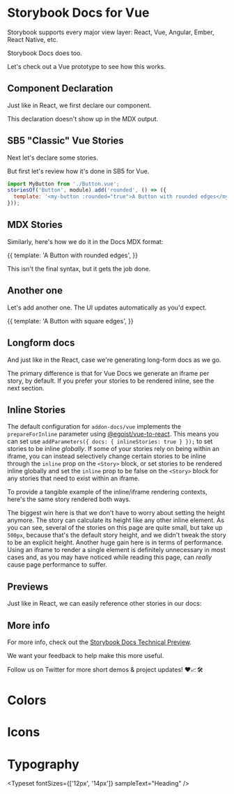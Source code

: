 
# Storybook Docs for Vue

Storybook supports every major view layer:
React, Vue, Angular, Ember, React Native, etc.

Storybook Docs does too.

<Story id="welcome--welcome" />

Let's check out a Vue prototype to see how this works.

## Component Declaration

Just like in React, we first declare our component.

<Meta title="Addon/Docs" />

This declaration doesn't show up in the MDX output.

## SB5 "Classic" Vue Stories

Next let's declare some stories.

But first let's review how it's done in SB5 for Vue.

```js
import MyButton from './Button.vue';
storiesOf('Button', module).add('rounded', () => ({
  template: '<my-button :rounded="true">A Button with rounded edges</my-button>',
}));
```

## MDX Stories

Similarly, here's how we do it in the Docs MDX format:

<Story name="rounded">
  {{
    template: '<my-button :rounded="true">A Button with rounded edges</my-button>',
  }}
</Story>

This isn't the final syntax, but it gets the job done.

## Another one

Let's add another one. The UI updates automatically as you'd expect.

<Story name="square">
  {{
    template: '<my-button :rounded="false">A Button with square edges</my-button>',
  }}
</Story>

## Longform docs

And just like in the React, case we're generating long-form docs as we go.

The primary difference is that for Vue Docs we generate an iframe per story, by default. If you prefer your stories to be rendered inline, see the next section.

## Inline Stories

The default configuration for `addon-docs/vue` implements the `prepareForInline` parameter using [@egoist/vue-to-react](https://github.com/egoist/vue-to-react). This means you can set use `addParameters({ docs: { inlineStories: true } });` to set stories to be inline _globally_. If some of your stories rely on being within an iframe, you can instead selectively change certain stories to be inline through the `inline` prop on the `<Story>` block, or set stories to be rendered inline globally and set the `inline` prop to be false on the `<Story>` block for any stories that need to exist within an iframe.

To provide a tangible example of the inline/iframe rendering contexts, here's the same story rendered both ways.

<Preview>
  <Story id="app--app" inline={true} />
</Preview>

<Preview>
  <Story id="app--app" height="200px" />
</Preview>

The biggest win here is that we don't have to worry about setting the height anymore. The story can calculate its height like any other inline element. As you can see, several of the stories on this page are quite small, but take up `500px`, because that's the default story height, and we didn't tweak the story to be an explicit height. Another huge gain here is in terms of performance. Using an iframe to render a single element is definitely unnecessary in most cases and, as you may have noticed while reading this page, can _really_ cause page performance to suffer.

## Previews

Just like in React, we can easily reference other stories in our docs:

<Story id="addon-knobs--all-knobs" />


## More info

For more info, check out the [Storybook Docs Technical Preview](https://docs.google.com/document/d/1un6YX7xDKEKl5-MVb-egnOYN8dynb5Hf7mq0hipk8JE/edit?usp=sharing).

We want your feedback to help make this more useful.

Follow us on Twitter for more short demos & project updates! ❤️📈🛠


# Colors

<ColorPalette>
  <ColorItem
    title="theme.color.greyscale"
    subtitle="Some of the greys"
    colors={['#FFFFFF', '#F8F8F8', '#F3F3F3']}
  />
</ColorPalette>

# Icons

<IconGallery>
  <IconItem name="add"><ExampleIcon icon="add" /></IconItem>
</IconGallery>

# Typography

<Typeset fontSizes={['12px', '14px']} sampleText="Heading" />